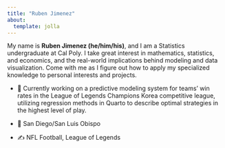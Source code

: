 ```yaml
---
title: "Ruben Jimenez"
about:
  template: jolla
---
```


My name is **Ruben Jimenez (he/him/his)**, and I am a Statistics undergraduate at Cal Poly. I take great interest in mathematics, statistics, and economics, and the real-world implications behind modeling and data visualization. Come with me as I figure out how to apply my specialized knowledge to personal interests and projects.

- 🔭 Currently working on a predictive modeling system for teams' win rates in the League of Legends Champions Korea competitive league, utilizing regression methods in Quarto to describe optimal strategies in the highest level of play.

- 📍 San Diego/San Luis Obispo

- ✍ NFL Football, League of Legends